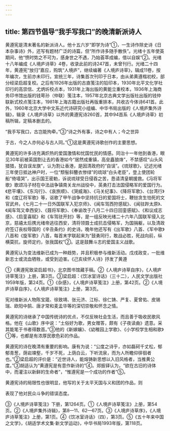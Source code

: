 ```yaml
---
---
---
```

title: 第四节倡导“我手写我口”的晚清新派诗人
---



黄遵宪是清末著名的新派诗人。他十五六岁“即学为诗”①，一生诗作除史诗《日本杂事诗》外，还写有题材广泛的诗篇，但“所作诗多随手散佚”。光绪十五年使英期间，他“愤时势之不可为，感身世之不遇，乃始荟萃成编，借以自娱”②。光绪十八年编成《人境庐诗草》4卷，收录此前的诗247首，未曾刊行。光绪二十四年，黄遵宪“放归”嘉应，购筑“人境庐”，继续编著《人境庐诗草》，辑成11卷，按年编次，生前亦未印行。宣统三年，诗集首次刊印于日本，由从弟黄遵楷初校，部分经梁启超复校。之后有1926年出版的古直笺注的铅印本，1930年北平文化学社印行的高崇信、尤炳圻校点本，1931年上海出版的黄能立重校本，1936年上海商务印书馆出版的钱萼孙（仲联）笺注本，1957年北京古典文学出版社出版的钱仲联新式校点笺注本，1981年上海古籍出版社再版重排本，共收古今体诗641首。此外，1960年北京大学中文系近代诗研究小组编、中华书局出版的《人境庐集外诗辑》，辑录《人境庐诗草》以外的黄遵宪诗260首，其中94首系《人境庐诗草》初稿所辑，定稿本删去的。

“我手写我口，古岂能拘牵。”③“诗之外有事，诗之中有人；今之世异

于古，今之人亦何必与古人同。”①这是黄遵宪诗歌创作的主要思想。

黄遵宪的许多诗充满炽热的爱国激情和忧国忧民的情感。同治十一年他到香港，眼见30年前被英国割让去的香港如今“居然成重镇，高垒矗狼烽”，不禁感叹“山头风猎猎，犹自误龙旗”，认为割让香港，是因清政府的“自误”。《琉球歌》，记述光绪三年使日抵达神户时，一位“颓髻斜簪衣惨绿”的琉球“白头老臣”，登上使团轮船“倚墙哭”，出示国王密勅，诉说琉球受日侵吞之苦，恳请清皇朝援救。《冯将军歌》歌颂冯子材在中法战争镇南关龙州战役中，英勇打击法国侵略军的爱国行为。《悲平壤》、《东沟行》、《哀旅顺》、《哭威海》、《马关纪事》、《降将军歌》、《台湾行》和《度辽将军歌》等，讴歌了甲午战争中坚持抗日的爱国将士，鞭挞贪生怕死的文官武弁。《七月二十一日外国联军入犯京师》、《闻车驾西狩感赋》、《闻驻跸太原》、《闻车驾又幸西安》、《聂将军歌》、《奉谕改于八月二十四日回銮感赋》、《和议成志感》、《启銮喜赋》和《车驾驻开封》等，是一组反映光绪二十六年八国联军侵入北京，慈禧太后携光绪帝逃往西安，清将领聂士成抗击侵略军，为国捐躯，以及清政府签订丧权辱国的《辛丑条约》的史诗。晚年他还写有《出军歌》八首、《军中歌》八首和《旋军歌》八首，每首末字联起来为“鼓勇同行，敢战必胜，死战向前，纵横莫抗，旋师定约，张我国权”②。这是鼓舞斗志的爱国主义战歌。

黄遵宪认为变法维新已成为一种趋势，并且积极参与维新活动。戊戌政变，一批维新志士或流血牺牲，或受到迫害。《己亥续怀人诗》抒发了黄遵

①《黄遵宪致梁启超书》，北京图书馆藏手稿。②《人境庐诗草自序》，《人境庐诗草笺注》上册，第3页。③梁启超：《饮冰室诗话》（三十二），人民文学出版社1959年版，第24页。①《杂感》，《人境庐诗草笺注》上册，第42页。②《人境庐诗草自序》，《人境庐诗草笺注》上册，第3页。

宪对维新派人物陈宝箴、徐致靖、张元济、江标、徐仁铸、严复、夏曾佑、皮锡瑞、欧阳中鹄、唐才常和麦孟华等的深切崇敬和怀念之情。

黄遵宪的诗继承了中国传统诗的优点，不仅反映社会生活，而且善于吸收民歌风格。他在《山歌》序中说：“土俗好为歌，男女赠答，颇有《子夜读曲》遗意。采其能笔于书者得数首。”③他的《新嫁孃》、《幼稚园上学歌》、《小学校学生相和歌》①等，也都是有浓厚民歌色彩的作品。

黄遵宪的诗在晚清有重要的影响。康有为说：“公度之诗乎，亦如磊砢千丈松，郁郁青葱，荫岩竦壑，千岁不死，上荫白云，下听流泉，而为人所瞻仰徘徊者也。”②梁启超的评价是：“近世诗人，能熔铸新思想以入旧风格者，当推黄公度。”③胡适认为“黄遵宪是有意作新诗的”④。郑振铎认为，“欲在古旧的诗体中，而灌注以新鲜的生命者”，“惟遵宪是一个成功的作者”⑤。

黄遵宪诗的局限性也很明显，他写的关于太平天国与义和团的作品，则

表现了他对民众斗争的错误态度。

③《人境庐诗草笺注》下册，第1264页。①《人境庐诗草笺注》上册，第54页。②《人境庐集外诗辑》，第8—11、62—67页。③《人境庐诗草序》，《人境庐诗草笺注》上册，第1页。④《饮冰室诗话》（四），第3页。⑤《五十年来中国之文学》，《胡适学术文集·新文学运动》，中华书局1993年版，第118页。